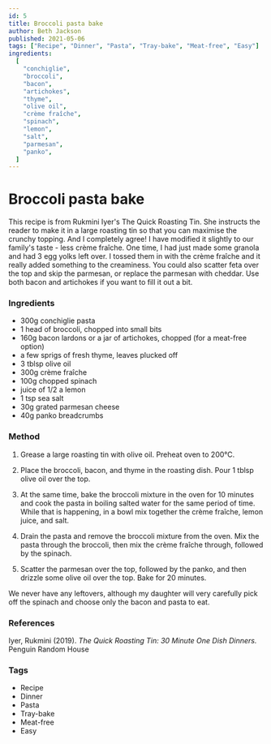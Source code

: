 ```yaml
---
id: 5
title: Broccoli pasta bake
author: Beth Jackson
published: 2021-05-06
tags: ["Recipe", "Dinner", "Pasta", "Tray-bake", "Meat-free", "Easy"]
ingredients:
  [
    "conchiglie",
    "broccoli",
    "bacon",
    "artichokes",
    "thyme",
    "olive oil",
    "crème fraîche",
    "spinach",
    "lemon",
    "salt",
    "parmesan",
    "panko",
  ]
---
```


# Broccoli pasta bake

<BlogTextWrapper>

This recipe is from Rukmini Iyer's The Quick Roasting Tin. She instructs the reader to make it in a large roasting tin so that you can maximise the crunchy topping. And I completely agree! I have modified it slightly to our family's taste - less crème fraîche. One time, I had just made some granola and had 3 egg yolks left over. I tossed them in with the crème fraîche and it really added something to the creaminess. You could also scatter feta over the top and skip the parmesan, or replace the parmesan with cheddar. Use both bacon and artichokes if you want to fill it out a bit.

</BlogTextWrapper>

<BlogTextWrapper>

### Ingredients

- 300g conchiglie pasta
- 1 head of broccoli, chopped into small bits
- 160g bacon lardons or a jar of artichokes, chopped (for a meat-free option)
- a few sprigs of fresh thyme, leaves plucked off
- 3 tblsp olive oil
- 300g crème fraîche
- 100g chopped spinach
- juice of 1/2 a lemon
- 1 tsp sea salt
- 30g grated parmesan cheese
- 40g panko breadcrumbs

</BlogTextWrapper>

<BlogTextWrapper>

### Method

1. Grease a large roasting tin with olive oil. Preheat oven to 200°C.

2. Place the broccoli, bacon, and thyme in the roasting dish. Pour 1 tblsp olive oil over the top.

3. At the same time, bake the broccoli mixture in the oven for 10 minutes and cook the pasta in boiling salted water for the same period of time. While that is happening, in a bowl mix together the crème fraîche, lemon juice, and salt.

<Timer inputHours={0} inputMinutes={10} inputSeconds={0} />

4. Drain the pasta and remove the broccoli mixture from the oven. Mix the pasta through the broccoli, then mix the crème fraîche through, followed by the spinach.

5. Scatter the parmesan over the top, followed by the panko, and then drizzle some olive oil over the top. Bake for 20 minutes.

<Timer inputHours={0} inputMinutes={20} inputSeconds={0} />

We never have any leftovers, although my daughter will very carefully pick off the spinach and choose only the bacon and pasta to eat.

</BlogTextWrapper>

<BlogTextWrapper>

### References

Iyer, Rukmini (2019). _The Quick Roasting Tin: 30 Minute One Dish Dinners._ Penguin Random House

</BlogTextWrapper>

<BlogTextWrapper>

### Tags

- Recipe
- Dinner
- Pasta
- Tray-bake
- Meat-free
- Easy

</BlogTextWrapper>
